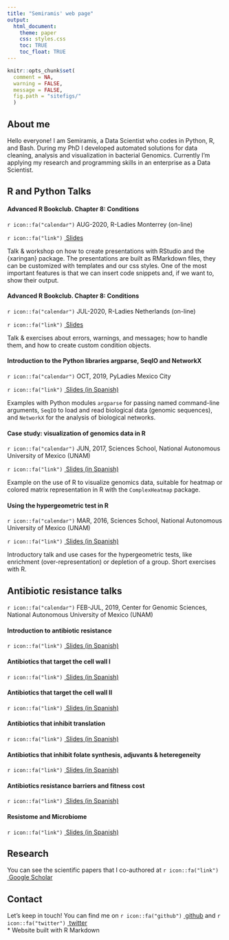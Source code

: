 ```yaml
---
title: "Semiramis' web page"
output: 
  html_document:
    theme: paper
    css: styles.css
    toc: TRUE
    toc_float: TRUE
---
```


```r
knitr::opts_chunk$set(
  comment = NA,
  warning = FALSE,
  message = FALSE,
  fig.path = "sitefigs/"
  )
```
<link href="https://fonts.googleapis.com/css2?family=Lobster&display=swap" rel="stylesheet">

## About me 
Hello everyone! I am Semiramis, a Data Scientist who codes in Python, R, and Bash. During my PhD I developed automated solutions for data cleaning, analysis and visualization in bacterial Genomics. Currently I'm applying my research and programming skills in an enterprise as a Data Scientist.


## R and Python Talks
#### Advanced R Bookclub. Chapter 8: Conditions
`r icon::fa("calendar")` AUG-2020, R-Ladies Monterrey (on-line)

`r icon::fa("link")` <a href="https://speakerdeck.com/semiramiscj/in-spanish-how-to-make-amazing-presentations-with-xaringan">&nbsp;Slides</a>

Talk & workshop on how to create presentations with RStudio and the {xaringan} package. The presentations are built as RMarkdown files, they can be customized with templates and our css styles. One of the most important features is that we can insert code snippets and, if we want to, show their output.


#### Advanced R Bookclub. Chapter 8: Conditions
`r icon::fa("calendar")` JUL-2020, R-Ladies Netherlands (on-line)

`r icon::fa("link")` <a href="https://speakerdeck.com/semiramiscj/r-ladies-advanced-r-bookclub-chapter-8-conditions">&nbsp;Slides</a>

Talk & exercises about errors, warnings, and messages; how to handle them, and how to create custom condition objects.


#### Introduction to the Python libraries argparse, SeqIO and NetworkX
`r icon::fa("calendar")` OCT, 2019, PyLadies Mexico City

`r icon::fa("link")` <a href="https://speakerdeck.com/semiramiscj/in-spanish-introduction-to-the-python-libraries-argparse-seqio-and-networkx">&nbsp;Slides (in Spanish)</a>

Examples with Python modules `argparse` for passing named command-line arguments, `SeqIO` to load and read biological data (genomic sequences), and `NetworkX` for the analysis of biological networks.


#### Case study: visualization of genomics data in R
`r icon::fa("calendar")` JUN, 2017, Sciences School, National Autonomous University of Mexico (UNAM)

`r icon::fa("link")` <a href="https://speakerdeck.com/semiramiscj/in-spanish-case-study-visualization-of-genomics-data-in-r">&nbsp;Slides (in Spanish)</a>

Example on the use of R to visualize genomics data, suitable for heatmap or colored matrix representation in R with the `ComplexHeatmap` package.


#### Using the hypergeometric test in R
`r icon::fa("calendar")` MAR, 2016, Sciences School, National Autonomous University of Mexico (UNAM)

`r icon::fa("link")` <a href="https://speakerdeck.com/semiramiscj/in-spanish-using-the-hypergeometric-test-in-r">&nbsp;Slides (in Spanish)</a>

Introductory talk and use cases for the hypergeometric tests, like enrichment (over-representation) or depletion of a group. Short exercises with R.


## Antibiotic resistance talks
`r icon::fa("calendar")` FEB-JUL, 2019, Center for Genomic Sciences, National Autonomous University of Mexico (UNAM)

#### Introduction to antibiotic resistance
`r icon::fa("link")` <a href="https://speakerdeck.com/semiramiscj/conceptos-iniciales-y-antibiogramas">&nbsp;Slides (in Spanish)</a>

#### Antibiotics that target the cell wall I
`r icon::fa("link")` <a href="https://speakerdeck.com/semiramiscj/antibioticos-que-atacan-la-pared-celular-i">&nbsp;Slides (in Spanish)</a>

#### Antibiotics that target the cell wall II
`r icon::fa("link")` <a href="https://speakerdeck.com/semiramiscj/antibioticos-que-atacan-la-pared-celular-ii">&nbsp;Slides (in Spanish)</a>

#### Antibiotics that inhibit translation
`r icon::fa("link")` <a href="https://speakerdeck.com/semiramiscj/antibioticos-que-inhiben-traduccion">&nbsp;Slides (in Spanish)</a>

#### Antibiotics that inhibit folate synthesis, adjuvants & heteregeneity
`r icon::fa("link")` <a href="https://speakerdeck.com/semiramiscj/antibioticos-que-inhiben-la-sintesis-de-dtmp-adyuvantes-estrategias-de-heterogeneidad">&nbsp;Slides (in Spanish)</a>

#### Antibiotics resistance barriers and fitness cost
`r icon::fa("link")` <a href="https://speakerdeck.com/semiramiscj/barreras-y-costo-en-la-adecuacion-de-la-resistencia-a-antibioticos">&nbsp;Slides (in Spanish)</a>

#### Resistome and Microbiome
`r icon::fa("link")` <a href="https://speakerdeck.com/semiramiscj/resistoma-y-microbioma">&nbsp;Slides (in Spanish)</a>


## Research
You can see the scientific papers that I co-authored at `r icon::fa("link")` <a href="https://scholar.google.com.mx/citations?user=456JS-cAAAAJ">&nbsp;Google Scholar</a>


## Contact
Let's keep in touch! You can find me on `r icon::fa("github")` <a href="https://github.com/semiramisCJ">&nbsp;github</a> and `r icon::fa("twitter")` <a href="http://twitter.com/semiramis_cj">&nbsp;twitter </a><br>
* Website built with R Markdown
